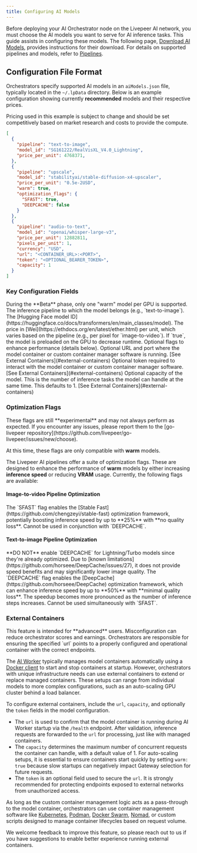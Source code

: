 ```yaml
---
title: Configuring AI Models
---
```


Before deploying your AI Orchestrator node on the Livepeer AI network, you must
choose the AI models you want to serve for AI inference tasks. This guide
assists in configuring these models. The following page,
[Download AI Models](/ai/orchestrators/models-download), provides instructions
for their download. For details on supported pipelines and models, refer to
[Pipelines](/ai/pipelines/text-to-image).

## Configuration File Format

Orchestrators specify supported AI models in an `aiModels.json` file, typically
located in the `~/.lpData` directory. Below is an example configuration showing
currently **recommended** models and their respective prices.

<Info>
  Pricing used in this example is subject to change and should be set
  competitively based on market research and costs to provide the compute.
</Info>

```json
[
  {
    "pipeline": "text-to-image",
    "model_id": "SG161222/RealVisXL_V4.0_Lightning",
    "price_per_unit": 4768371,
  },
  {
    "pipeline": "upscale",
    "model_id": "stabilityai/stable-diffusion-x4-upscaler",
    "price_per_unit": "0.5e-2USD",
    "warm": true,
    "optimization_flags": {
      "SFAST": true,
      "DEEPCACHE": false
    }
  },
  {
    "pipeline": "audio-to-text",
    "model_id": "openai/whisper-large-v3",
    "price_per_unit": 12882811,
    "pixels_per_unit": 1,
    "currency": "USD",
    "url": "<CONTAINER_URL>:<PORT>",
    "token": "<OPTIONAL_BEARER_TOKEN>",
    "capacity": 1
  }
]
```

### Key Configuration Fields

<Info>
  During the **Beta** phase, only one "warm" model per GPU is supported.
</Info>

<ParamField path="pipeline" type="string" required="true">
  The inference pipeline to which the model belongs (e.g., `text-to-image`).
</ParamField>
<ParamField path="model_id" type="string" required="true">
  The [Hugging Face model
  ID](https://huggingface.co/docs/transformers/en/main_classes/model).
</ParamField>
<ParamField path="price_per_unit" type="integer" required="true">
  The price in [Wei](https://ethdocs.org/en/latest/ether.html) per unit, which
  varies based on the pipeline (e.g., per pixel for `image-to-video`).
</ParamField>
<ParamField path="warm" type="boolean">
  If `true`, the model is preloaded on the GPU to decrease runtime.
</ParamField>
<ParamField path="optimization_flags" type="object">
  Optional flags to enhance performance (details below).
</ParamField>
<ParamField path="url" type="string" optional="true">
  Optional URL and port where the model container or custom container manager
  software is running. [See External Containers](#external-containers)
</ParamField>
<ParamField path="token" type="string">
  Optional token required to interact with the model container or custom
  container manager software. [See External Containers](#external-containers)
</ParamField>
<ParamField path="capacity" type="integer">
  Optional capacity of the model. This is the number of inference tasks the
  model can handle at the same time. This defaults to 1. [See External
  Containers](#external-containers)
</ParamField>

### Optimization Flags

<Warning>
  These flags are still **experimental** and may not always perform as expected.
  If you encounter any issues, please report them to the [go-livepeer
  repository](https://github.com/livepeer/go-livepeer/issues/new/choose).
</Warning>

<Note>At this time, these flags are only compatible with **warm** models.</Note>

The Livepeer AI pipelines offer a suite of optimization flags. These are
designed to enhance the performance of **warm** models by either increasing
**inference speed** or reducing **VRAM** usage. Currently, the following flags
are available:

#### Image-to-video Pipeline Optimization

<ParamField path="SFAST" type="boolean">
  The `SFAST` flag enables the [Stable
  Fast](https://github.com/chengzeyi/stable-fast) optimization framework,
  potentially boosting inference speed by up to **25%** with **no quality
  loss**. Cannot be used in conjunction with `DEEPCACHE`.
</ParamField>

#### Text-to-image Pipeline Optimization

<Warning>
  **DO NOT** enable `DEEPCACHE` for Lightning/Turbo models since they're already
  optimized. Due to [known
  limitations](https://github.com/horseee/DeepCache/issues/27), it does not
  provide speed benefits and may significantly lower image quality.
</Warning>

<ParamField path="DEEPCACHE" type="boolean">
  The `DEEPCACHE` flag enables the
  [DeepCache](https://github.com/horseee/DeepCache) optimization framework,
  which can enhance inference speed by up to **50%** with **minimal quality
  loss**. The speedup becomes more pronounced as the number of inference steps
  increases. Cannot be used simultaneously with `SFAST`.
</ParamField>

### External Containers

<Warning>
  This feature is intended for **advanced** users. Misconfiguration can reduce
  orchestrator scores and earnings. Orchestrators are responsible for ensuring
  the specified `url` points to a properly configured and operational container
  with the correct endpoints.
</Warning>

The
[AI Worker](/ai/orchestrators/start-orchestrator#orchestrator-node-architecture)
typically manages model containers automatically using a
[Docker client](https://pkg.go.dev/github.com/docker/docker/client) to start and
stop containers at startup. However, orchestrators with unique infrastructure
needs can use external containers to extend or replace managed containers. These
setups can range from individual models to more complex configurations, such as
an auto-scaling GPU cluster behind a load balancer.

To configure external containers, include the `url`, `capacity`, and optionally
the `token` fields in the model configuration.

- The `url` is used to confirm that the model container is running during AI
  Worker startup via the `/health` endpoint. After validation, inference
  requests are forwarded to the `url` for processing, just like with managed
  containers.
- The `capacity` determines the maximum number of concurrent requests the
  container can handle, with a default value of 1. For auto-scaling setups, it
  is essential to ensure containers start quickly by setting `warm: true`
  because slow startups can negatively impact Gateway selection for future
  requests.
- The `token` is an optional field used to secure the `url`. It is strongly
  recommended for protecting endpoints exposed to external networks from
  unauthorized access.

As long as the custom container management logic acts as a pass-through to the
model container, orchestrators can use container management software like
[Kubernetes](https://kubernetes.io/), [Podman](https://podman.io/),
[Docker Swarm](https://docs.docker.com/engine/swarm/),
[Nomad](https://www.nomadproject.io/), or custom scripts designed to manage
container lifecycles based on request volume.

We welcome feedback to improve this feature, so please reach out to us if you
have suggestions to enable better experience running external containers.

